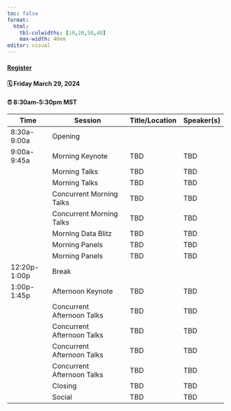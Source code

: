 ```yaml
---
toc: false
format: 
  html: 
    tbl-colwidths: [10,20,50,40]
    max-width: 40em
editor: visual
---
```


::: callout-important
#### [Register]()

#### 🗓 Friday March 29, 2024

#### ⏰ 8:30am-5:30pm MST
:::

| Time         | Session                    | Title/Location | Speaker(s) |
|--------------|----------------------------|----------------|------------|
| 8:30a-9:00a  | Opening                    |                |            |
| 9:00a-9:45a  | Morning Keynote            | TBD            | TBD        |
|              | Morning Talks              | TBD            | TBD        |
|              | Morning Talks              | TBD            | TBD        |
|              | Concurrent Morning Talks   | TBD            | TBD        |
|              | Concurrent Morning Talks   | TBD            | TBD        |
|              | Morning Data Blitz         | TBD            | TBD        |
|              | Morning Panels             | TBD            | TBD        |
|              | Morning Panels             | TBD            | TBD        |
| 12:20p-1:00p | Break                      |                |            |
| 1:00p-1:45p  | Afternoon Keynote          | TBD            | TBD        |
|              | Concurrent Afternoon Talks | TBD            | TBD        |
|              | Concurrent Afternoon Talks | TBD            | TBD        |
|              | Concurrent Afternoon Talks | TBD            | TBD        |
|              | Concurrent Afternoon Talks | TBD            | TBD        |
|              | Closing                    | TBD            | TBD        |
|              | Social                     | TBD            | TBD        |

